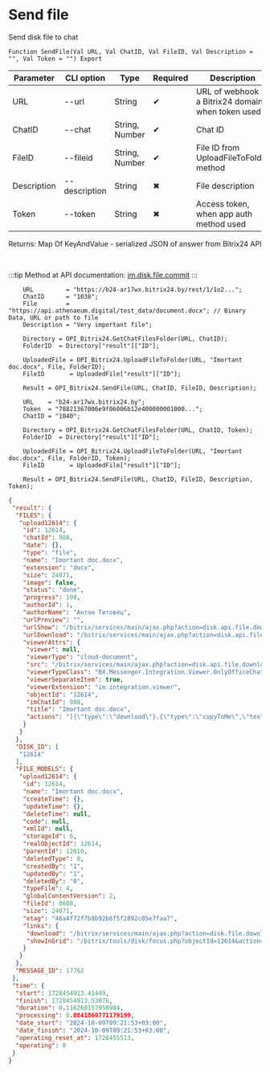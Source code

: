 ﻿---
sidebar_position: 5
---


# Send file
 Send disk file to chat



`Function SendFile(Val URL, Val ChatID, Val FileID, Val Description = "", Val Token = "") Export`

  | Parameter | CLI option | Type | Required | Description |
  |-|-|-|-|-|
  | URL | --url | String | &#x2714; | URL of webhook or a Bitrix24 domain, when token used |
  | ChatID | --chat | String, Number | &#x2714; | Chat ID |
  | FileID | --fileid | String, Number | &#x2714; | File ID from UploadFileToFolder method |
  | Description | --description | String | &#x2716; | File description |
  | Token | --token | String | &#x2716; | Access token, when app auth method used |

  
  Returns:  Map Of KeyAndValue - serialized JSON of answer from Bitrix24 API

<br/>

:::tip
Method at API documentation: [im.disk.file.commit](https://dev.1c-bitrix.ru/learning/course/index.php?COURSE_ID=93&LESSON_ID=11485)
:::
<br/>


```bsl title="1C:Enterprise/OneScript code example"
    URL         = "https://b24-ar17wx.bitrix24.by/rest/1/1o2...";
    ChatID      = "1038";
    File        = "https://api.athenaeum.digital/test_data/document.docx"; // Binary Data, URL or path to file
    Description = "Very important file";

    Directory = OPI_Bitrix24.GetChatFilesFolder(URL, ChatID);
    FolderID  = Directory["result"]["ID"];

    UploadedFile = OPI_Bitrix24.UploadFileToFolder(URL, "Imortant doc.docx", File, FolderID);
    FileID       = UploadedFile["result"]["ID"];

    Result = OPI_Bitrix24.SendFile(URL, ChatID, FileID, Description);

    URL    = "b24-ar17wx.bitrix24.by";
    Token  = "78821367006e9f06006b12e400000001000...";
    ChatID = "1040";

    Directory = OPI_Bitrix24.GetChatFilesFolder(URL, ChatID, Token);
    FolderID  = Directory["result"]["ID"];

    UploadedFile = OPI_Bitrix24.UploadFileToFolder(URL, "Imortant doc.docx", File, FolderID, Token);
    FileID       = UploadedFile["result"]["ID"];

    Result = OPI_Bitrix24.SendFile(URL, ChatID, FileID, Description, Token);
```
 



```json title="Result"
{
 "result": {
  "FILES": {
   "upload12614": {
    "id": 12614,
    "chatId": 988,
    "date": {},
    "type": "file",
    "name": "Imortant doc.docx",
    "extension": "docx",
    "size": 24071,
    "image": false,
    "status": "done",
    "progress": 100,
    "authorId": 1,
    "authorName": "Антон Титовец",
    "urlPreview": "",
    "urlShow": "/bitrix/services/main/ajax.php?action=disk.api.file.download&SITE_ID=s1&humanRE=1&fileId=12614&fileName=Imortant%20doc.docx",
    "urlDownload": "/bitrix/services/main/ajax.php?action=disk.api.file.download&SITE_ID=s1&humanRE=1&fileId=12614&fileName=Imortant%20doc.docx",
    "viewerAttrs": {
     "viewer": null,
     "viewerType": "cloud-document",
     "src": "/bitrix/services/main/ajax.php?action=disk.api.file.download&SITE_ID=s1&humanRE=1&fileId=12614&fileName=Imortant%20doc.docx",
     "viewerTypeClass": "BX.Messenger.Integration.Viewer.OnlyOfficeChatItem",
     "viewerSeparateItem": true,
     "viewerExtension": "im.integration.viewer",
     "objectId": "12614",
     "imChatId": 988,
     "title": "Imortant doc.docx",
     "actions": "[{\"type\":\"download\"},{\"type\":\"copyToMe\",\"text\":\"Сохранить на Битрикс24 Диск\",\"action\":\"BXIM.disk.saveToDiskAction\",\"params\":{\"fileId\":\"12614\"},\"extension\":\"disk.viewer.actions\",\"buttonIconClass\":\"ui-btn-icon-cloud\"}]"
    }
   }
  },
  "DISK_ID": [
   "12614"
  ],
  "FILE_MODELS": {
   "upload12614": {
    "id": 12614,
    "name": "Imortant doc.docx",
    "createTime": {},
    "updateTime": {},
    "deleteTime": null,
    "code": null,
    "xmlId": null,
    "storageId": 6,
    "realObjectId": 12614,
    "parentId": 12610,
    "deletedType": 0,
    "createdBy": "1",
    "updatedBy": "1",
    "deletedBy": "0",
    "typeFile": 4,
    "globalContentVersion": 2,
    "fileId": 8688,
    "size": 24071,
    "etag": "46a4f72f7b8b92b6f5f2892c05e7faa7",
    "links": {
     "download": "/bitrix/services/main/ajax.php?action=disk.file.download&SITE_ID=s1&fileId=12614",
     "showInGrid": "/bitrix/tools/disk/focus.php?objectId=12614&action=showObjectInGrid&ncc=1"
    }
   }
  },
  "MESSAGE_ID": 17762
 },
 "time": {
  "start": 1728454913.41449,
  "finish": 1728454913.53076,
  "duration": 0.116268157958984,
  "processing": 0.0841860771179199,
  "date_start": "2024-10-09T09:21:53+03:00",
  "date_finish": "2024-10-09T09:21:53+03:00",
  "operating_reset_at": 1728455513,
  "operating": 0
 }
}
```
